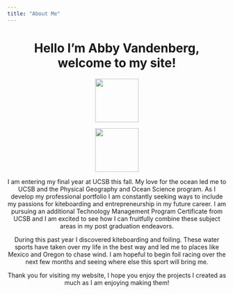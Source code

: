 ```yaml
---
title: "About Me" 
---
```


<center>
# Hello I'm Abby Vandenberg, welcome to my site!
</center> 

<center>
![](img/headshot.png){width=100px}


![](img/sendit.png){width=100px}
</center>



<center>
I am entering my final year at UCSB this fall. My love for the ocean led me to UCSB and the Physical Geography and Ocean Science program. As I develop my professional portfolio I am constantly seeking ways to include my passions for kiteboarding and entrepreneurship in my future career. I am pursuing an additional Technology Management Program Certificate from UCSB and I am excited to see how I can fruitfully combine these subject areas in my post graduation endeavors. 

During this past year I discovered kiteboarding and foiling. These water sports have taken over my life in the best way and led me to places like Mexico and Oregon to chase wind. I am hopeful to begin foil racing over the next few months and seeing where else this sport will bring me. 

Thank you for visiting my website, I hope you enjoy the projects I created as much as I am enjoying making them!
</center>


